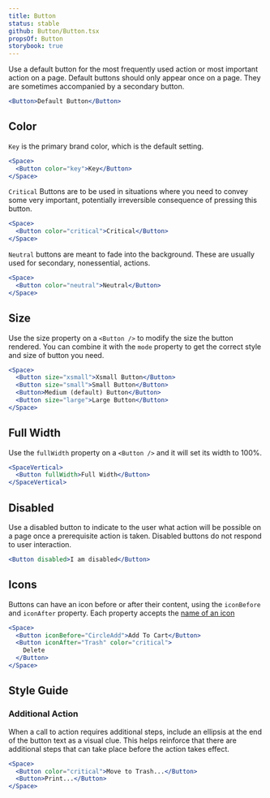 ```yaml
---
title: Button
status: stable
github: Button/Button.tsx
propsOf: Button
storybook: true
---
```


Use a default button for the most frequently used action or most important action on a page. Default buttons should only appear once on a page. They are sometimes accompanied by a secondary button.

```jsx
<Button>Default Button</Button>
```

## Color

`Key` is the primary brand color, which is the default setting.

```jsx
<Space>
  <Button color="key">Key</Button>
</Space>
```

`Critical` Buttons are to be used in situations where you need to convey some very important, potentially irreversible consequence of pressing this button.

```jsx
<Space>
  <Button color="critical">Critical</Button>
</Space>
```

`Neutral` buttons are meant to fade into the background. These are usually used for secondary, nonessential, actions.

```jsx
<Space>
  <Button color="neutral">Neutral</Button>
</Space>
```

## Size

Use the size property on a `<Button />` to modify the size the button rendered. You can combine it with the `mode` property to get the correct style and size of button you need.

```jsx
<Space>
  <Button size="xsmall">Xsmall Button</Button>
  <Button size="small">Small Button</Button>
  <Button>Medium (default) Button</Button>
  <Button size="large">Large Button</Button>
</Space>
```

## Full Width

Use the `fullWidth` property on a `<Button />` and it will set its width to 100%.

```jsx
<SpaceVertical>
  <Button fullWidth>Full Width</Button>
</SpaceVertical>
```

## Disabled

Use a disabled button to indicate to the user what action will be possible on a page once a prerequisite action is taken. Disabled buttons do not respond to user interaction.

```jsx
<Button disabled>I am disabled</Button>
```

## Icons

Buttons can have an icon before or after their content, using the `iconBefore` and `iconAfter` property. Each property accepts the [name of an icon](/#!/Icons)

```jsx
<Space>
  <Button iconBefore="CircleAdd">Add To Cart</Button>
  <Button iconAfter="Trash" color="critical">
    Delete
  </Button>
</Space>
```

## Style Guide

### Additional Action

When a call to action requires additional steps, include an ellipsis at the end of the button text as a visual clue. This helps reinforce that there are additional steps that can take place before the action takes effect.

```jsx
<Space>
  <Button color="critical">Move to Trash...</Button>
  <Button>Print...</Button>
</Space>
```
